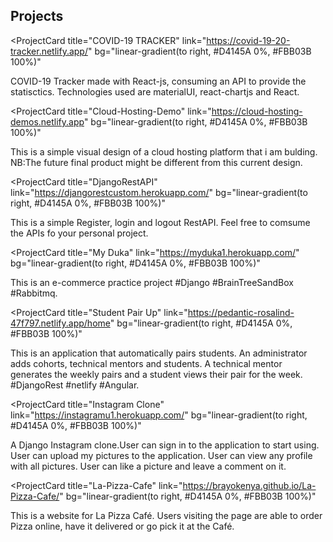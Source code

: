 ## Projects

<ProjectCard
  title="COVID-19 TRACKER"
  link="https://covid-19-20-tracker.netlify.app/"
  bg="linear-gradient(to right, #D4145A 0%, #FBB03B 100%)"
>
  COVID-19 Tracker made with React-js, consuming an API to provide the
  statisctics. Technologies used are materialUI, react-chartjs and React.
</ProjectCard>

<ProjectCard
  title="Cloud-Hosting-Demo"
  link="https://cloud-hosting-demos.netlify.app"
  bg="linear-gradient(to right, #D4145A 0%, #FBB03B 100%)"
>
  This is a simple visual design of a cloud hosting platform that i am bulding.
  NB:The future final product might be different from this current design.
</ProjectCard>

<ProjectCard
  title="DjangoRestAPI"
  link="https://djangorestcustom.herokuapp.com/"
  bg="linear-gradient(to right, #D4145A 0%, #FBB03B 100%)"
>
  This is a simple Register, login and logout RestAPI. Feel free to comsume the
  APIs fo your personal project.
</ProjectCard>

<ProjectCard
  title="My Duka"
  link="https://myduka1.herokuapp.com/"
  bg="linear-gradient(to right, #D4145A 0%, #FBB03B 100%)"
>
  This is an e-commerce practice project #Django #BrainTreeSandBox #Rabbitmq.
</ProjectCard>

<ProjectCard
  title="Student Pair Up"
  link="https://pedantic-rosalind-47f797.netlify.app/home"
  bg="linear-gradient(to right, #D4145A 0%, #FBB03B 100%)"
>
  This is an application that automatically pairs students. An administrator
  adds cohorts, technical mentors and students. A technical mentor generates the
  weekly pairs and a student views their pair for the week. #DjangoRest #netlify
  #Angular.
</ProjectCard>

<ProjectCard
  title="Instagram Clone"
  link="https://instagramu1.herokuapp.com/"
  bg="linear-gradient(to right, #D4145A 0%, #FBB03B 100%)"
>
  A Django Instagram clone.User can sign in to the application to start using.
  User can upload my pictures to the application. User can view any profile with
  all pictures. User can like a picture and leave a comment on it.
</ProjectCard>

<ProjectCard
  title="La-Pizza-Cafe"
  link="https://brayokenya.github.io/La-Pizza-Cafe/"
  bg="linear-gradient(to right, #D4145A 0%, #FBB03B 100%)"
>
  This is a website for La Pizza Café. Users visiting the page are able to order
  Pizza online, have it delivered or go pick it at the Café.
</ProjectCard>
